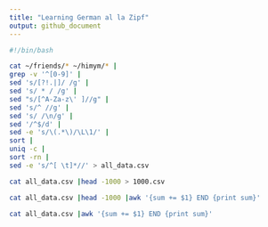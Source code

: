 ```yaml
---
title: "Learning German al la Zipf"
output: github_document
---
```


```bash
#!/bin/bash

cat ~/friends/* ~/himym/* |
grep -v '^[0-9]' |
sed 's/[?!.|]/ /g' |
sed 's/ * / /g' |
sed "s/[^A-Za-z\' ]//g" |
sed 's/^ //g' |
sed 's/ /\n/g' |
sed '/^$/d' |
sed -e 's/\(.*\)/\L\1/' |
sort |
uniq -c |
sort -rn |
sed -e 's/^[ \t]*//' > all_data.csv

cat all_data.csv |head -1000 > 1000.csv

cat all_data.csv |head -1000 |awk '{sum += $1} END {print sum}'

cat all_data.csv |awk '{sum += $1} END {print sum}'
```

